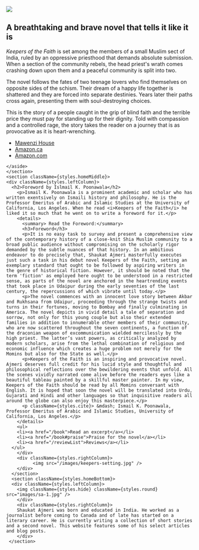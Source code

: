 
<section className={styles.homeIntro}>          
    <div className={styles.leftColumn}>       
      <img src="/images/keepers-front-standing.jpg" />     
    </div>
    <aside className={styles.rightColumn}>
      <h2 className={styles.bannerHeading}>A breathtaking and brave novel that tells it like it is</h2>
      <p><em>Keepers of the Faith</em> is set among the members of a small Muslim sect of India, ruled by an oppressive priesthood that demands absolute submission. When a section of the community rebels, the head priest's wrath comes crashing down upon them and a peaceful community is split into two.</p>      
      <p>The novel follows the fates of two teenage lovers who find themselves on opposite sides of the schism. Their dream of a happy life together is shattered and they are forced into separate destinies. Years later their paths cross again, presenting them with soul-destroying choices.</p>
      <p>This is the story of a people caught in the grip of blind faith and the terrible price they must pay for standing up for their dignity. Told with compassion and a controlled rage, the story takes the reader on a journey that is as provocative as it is heart-wrenching.</p> 
          <ul className={styles.buttons}>
          <li><a className={styles.button} target="_blank" href="https://www.mawenzihouse.com/product/keepers-of-the-faith/">Mawenzi House</a></li> 
            <li><a className={styles.button} target="_blank" href="https://www.amazon.ca/Keepers-Faith-Shaukat-Ajmeri/dp/1988449960/ref=sr_1_1?keywords=shaukat+ajmeri&qid=1577406528&s=books&sr=1-1">Amazon.ca</a></li>
            <li><a className={styles.button} target="_blank" href="https://www.amazon.com/Keepers-Faith-Shaukat-Ajmeri/dp/1988449960/ref=sr_1_1?keywords=shaukat+ajmeri&qid=1577406528&s=books&sr=1-1">Amazon.com</a></li>
            </ul>
      
    </aside>
    </section>
    <section className={styles.homeMiddle}> 
    <div className={styles.leftColumn}>
      <h2>Foreword by Islmail K. Poonawala</h2>
        <p>Ismail K. Poonawala is a prominent academic and scholar who has written exentsively on Ismaili history and philosophy. He is the Professor Emeritus of Arabic and Islamic Studies at the University of California, Los Angeles. When he read <i>Keepers of the Faith</i> he liked it so much that he went on to write a foreword for it.</p>      
        <details>
          <summary> Read the Foreword:</summary>
          <h3>Foreword</h3>
          <p>It is no easy task to survey and present a comprehensive view of the contemporary history of a close-knit Shia Muslim community to a broad public audience without compromising on the scholarly rigor demanded by the subtle nuances of that history. In an ambitious endeavor to do precisely that, Shaukat Ajmeri masterfully executes just such a task in his debut novel Keepers of the Faith, setting an exemplary standard that ought to be followed by aspiring writers in the genre of historical fiction. However, it should be noted that the term 'fiction' as employed here ought to be understood in a restricted sense, as parts of the novel are anchored in the heartrending events that took place in Udaipur during the early seventies of the last century, the repercussions of which vibrate until today.</p>
          <p>The novel commences with an innocent love story between Akbar and Rukhsana from Udaipur, proceeding through the strange twists and turns in their fortunes, moving to Bombay and finally culminating in America. The novel depicts in vivid detail a tale of separation and sorrow, not only for this young couple but also their extended families in addition to innumerable other members of their community, who are now scattered throughout the seven continents, a function of the draconian weapon of excommunication wielded mercilessly by the high priest. The latter’s vast powers, as critically analyzed by modern scholars, arise from the lethal combination of religious and economic influence which creates a huge problem not merely for the Momins but also for the State as well.</p>
          <p>Keepers of the Faith is an inspiring and provocative novel. Ajmeri deserves full credit for his lucid style and thoughtful and philosophical reflections over the bewildering events that unfold. All the scenes vividly narrated come alive before the readers eyes like a beautiful tableau painted by a skillful master painter. In my view, Keepers of the Faith should be read by all Momins conversant with English. It is hoped that soon the novel will be translated into Urdu, Gujarati and Hindi and other languages so that inquisitive readers all around the globe can also enjoy this masterpiece.</p>
          <p className={styles.cite}> &mdash; Ismail K. Poonawala, Professor Emeritus of Arabic and Islamic Studies, University of California, Los Angeles.</p>
        </details>
        <ul>
        <li><a href="/book">Read an excerpt</a></li>
        <li><a href="/book#praise">Praise for the novel</a></li>
        <li><a href="/reviewList">Reviews</a></li>
      </ul>
        </div>
        <div className={styles.rightColumn}>
              <img src="/images/keepers-setting.jpg" />     
        </div>
      </section>
      <section className={styles.homeBottom}>
      <div className={styles.leftColumn}>
        <img className={styles.hide} className={styles.round} src="images/sa-1.jpg" />
        </div>
        <div className={styles.rightColumn}>
        Shaukat Ajmeri was born and educated in India. He worked as a journalist before coming to Canada and of late has started on a literary career. He is currently writing a collection of short stories and a second novel. This website features some of his select articles and blog posts.
        </div>
     </section> 



